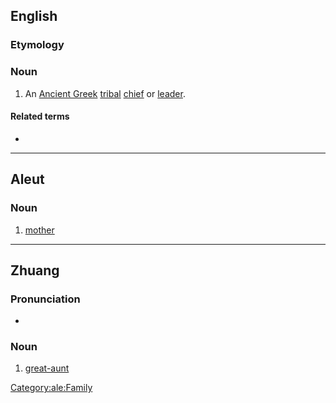 ==English==
{{wp}}

===Etymology===
{{bor|en|grc|ἄναξ}}

===Noun===
{{en-noun|es}}

# {{lb|en|historical}} An [[Ancient Greek]] [[tribal]] [[chief]] or [[leader]].

====Related terms====
* {{l|en|wanax}}

----

==Aleut==

===Noun===
{{head|ale|noun}}

# [[mother]]

[[Category:ale:Family]]

----

==Zhuang==

===Pronunciation===
* {{za-pron}}

===Noun===
{{za-head|noun}}

# {{lb|za|dialectal}} [[great-aunt]] {{gl|[[paternal grandmother]]'s [[younger sister]]}}
#: {{syn|za|lauxheiz}}

{{C|za|Family}}